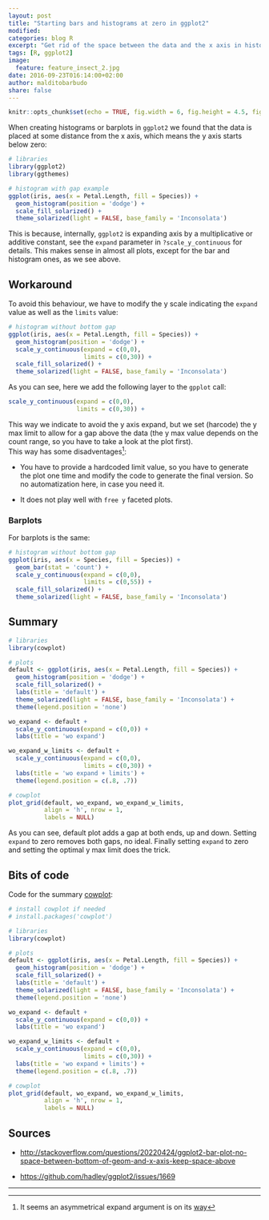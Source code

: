 ```yaml
---
layout: post
title: "Starting bars and histograms at zero in ggplot2"
modified:
categories: blog R
excerpt: "Get rid of the space between the data and the x axis in histograms and barplots created with ggplot2"
tags: [R, ggplot2]
image:
  feature: feature_insect_2.jpg
date: 2016-09-23T016:14:00+02:00
author: malditobarbudo
share: false
---
```


```r
knitr::opts_chunk$set(echo = TRUE, fig.width = 6, fig.height = 4.5, fig.align = 'center')
```

When creating histograms or barplots in `ggplot2` we found that the data is 
placed at some distance from the x axis, which means the y axis starts below zero:

```r
# libraries
library(ggplot2)
library(ggthemes)

# histogram with gap example
ggplot(iris, aes(x = Petal.Length, fill = Species)) +
  geom_histogram(position = 'dodge') +
  scale_fill_solarized() +
  theme_solarized(light = FALSE, base_family = 'Inconsolata')
```

This is because, internally, `ggplot2` is expanding axis by a multiplicative
or additive constant, see the `expand` parameter in `?scale_y_continuous` for
details. This makes sense in almost all plots, except for the bar and histogram
ones, as we see above.  

## Workaround

To avoid this behaviour, we have to modify the y scale indicating the `expand`
value as well as the `limits` value:

```r
# histogram without bottom gap
ggplot(iris, aes(x = Petal.Length, fill = Species)) +
  geom_histogram(position = 'dodge') +
  scale_y_continuous(expand = c(0,0),
                     limits = c(0,30)) +
  scale_fill_solarized() +
  theme_solarized(light = FALSE, base_family = 'Inconsolata')
```

As you can see, here we add the following layer to the `gpplot` call:

```r
scale_y_continuous(expand = c(0,0),
                   limits = c(0,30)) +
```

This way we indicate to avoid the y axis expand, but we set (harcode) the y max
limit to allow for a gap above the data (the y max value depends on the count range,
so you have to take a look at the plot first).  
This way has some disadventages[^a]:

[^a]: It seems an asymmetrical expand argument is on its [way](https://github.com/hadley/ggplot2/issues/1669)

  + You have to provide a hardcoded limit value, so you have to generate the plot
    one time and modify the code to generate the final version. So no
    automatization here, in case you need it.
  
  + It does not play well with `free y` faceted plots.

### Barplots

For barplots is the same:

```r
# histogram without bottom gap
ggplot(iris, aes(x = Species, fill = Species)) +
  geom_bar(stat = 'count') +
  scale_y_continuous(expand = c(0,0),
                     limits = c(0,55)) +
  scale_fill_solarized() +
  theme_solarized(light = FALSE, base_family = 'Inconsolata')
```


## Summary

```r
# libraries
library(cowplot)

# plots
default <- ggplot(iris, aes(x = Petal.Length, fill = Species)) +
  geom_histogram(position = 'dodge') +
  scale_fill_solarized() +
  labs(title = 'default') +
  theme_solarized(light = FALSE, base_family = 'Inconsolata') +
  theme(legend.position = 'none')

wo_expand <- default +
  scale_y_continuous(expand = c(0,0)) +
  labs(title = 'wo expand')

wo_expand_w_limits <- default +
  scale_y_continuous(expand = c(0,0),
                     limits = c(0,30)) +
  labs(title = 'wo expand + limits') +
  theme(legend.position = c(.8, .7))

# cowplot
plot_grid(default, wo_expand, wo_expand_w_limits,
          align = 'h', nrow = 1,
          labels = NULL)
```

As you can see, default plot adds a gap at both ends, up and down. Setting
`expand` to zero removes both gaps, no ideal. Finally setting `expand` to zero and
setting the optimal y max limit does the trick.

## Bits of code

Code for the summary
[cowplot](https://cran.r-project.org/web/packages/cowplot/index.html):

```r
# install cowplot if needed
# install.packages('cowplot')

# libraries
library(cowplot)

# plots
default <- ggplot(iris, aes(x = Petal.Length, fill = Species)) +
  geom_histogram(position = 'dodge') +
  scale_fill_solarized() +
  labs(title = 'default') +
  theme_solarized(light = FALSE, base_family = 'Inconsolata') +
  theme(legend.position = 'none')

wo_expand <- default +
  scale_y_continuous(expand = c(0,0)) +
  labs(title = 'wo expand')

wo_expand_w_limits <- default +
  scale_y_continuous(expand = c(0,0),
                     limits = c(0,30)) +
  labs(title = 'wo expand + limits') +
  theme(legend.position = c(.8, .7))

# cowplot
plot_grid(default, wo_expand, wo_expand_w_limits,
          align = 'h', nrow = 1,
          labels = NULL)
```

## Sources

  + [http://stackoverflow.com/questions/20220424/ggplot2-bar-plot-no-space-between-bottom-of-geom-and-x-axis-keep-space-above](http://stackoverflow.com/questions/20220424/ggplot2-bar-plot-no-space-between-bottom-of-geom-and-x-axis-keep-space-above)

  + [https://github.com/hadley/ggplot2/issues/1669](https://github.com/hadley/ggplot2/issues/1669)

***

